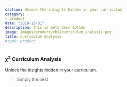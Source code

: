 ```yaml
---
caption: Unlock the insights hidden in your curriculum
category:
- product
date: "2018-12-31"
description: This is meta description
image: images/product/chi2curriculum_analysis.png
title: Curriculum Analysis
#type: product
---
```

### $\chi^2$ Curriculum Analysis

Unlock the insights hidden in your curriculum.

> Simply the best

